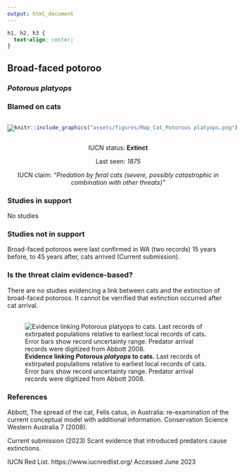 ```yaml
---
output: html_document
---
```

```css
h1, h2, h3 {
  text-align: center;
}
```

## **Broad-faced potoroo**
### *Potorous platyops*
### Blamed on cats

:::: {style="display: flex;"}

::: {}

[![](assets/photos/Potorous platyops.png)](https://en.wikipedia.org/wiki/Broad-faced_potoroo#/media/File:Potorous_platyops_Natural_History_Museum_Pisa.jpg)

:::

::: {}

:::

::: {}
  ```r
  knitr::include_graphics("assets/figures/Map_Cat_Potorous platyops.png")
  ```
:::

::::

<center>
IUCN status: **Extinct**

Last seen: *1875*

IUCN claim: *"Predation by feral cats (severe, possibly catastrophic in combination with other threats)"*

</center>


### Studies in support

No studies

### Studies not in support

Broad-faced potoroos were last confirmed in WA (two records) 15 years before, to 45 years after, cats arrived (Current submission).

### Is the threat claim evidence-based?

There are no studies evidencing a link between cats and the extinction of broad-faced potoroos. It cannot be verrified that extinction occurred after cat arrival.
<br>
<br>

![**Evidence linking *Potorous platyops* to cats.** Last records of extirpated populations relative to earliest local records of cats. Error bars show record uncertainty range. Predator arrival records were digitized from Abbott 2008.](assets/figures/Main_Evidence_Cat_Potorous platyops.png)

### References



Abbott, The spread of the cat, Felis catus, in Australia: re-examination of the current conceptual model with additional information. Conservation Science Western Australia 7 (2008).

Current submission (2023) Scant evidence that introduced predators cause extinctions.

IUCN Red List. https://www.iucnredlist.org/ Accessed June 2023

